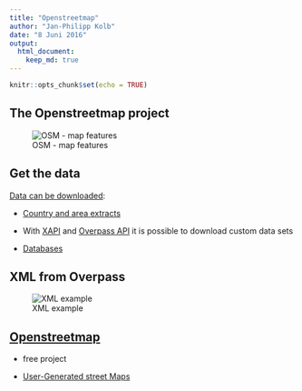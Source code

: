 ```yaml
---
title: "Openstreetmap"
author: "Jan-Philipp Kolb"
date: "8 Juni 2016"
output:
  html_document:
    keep_md: true
---
```


```r
knitr::opts_chunk$set(echo = TRUE)
```

## The Openstreetmap project

![OSM - map features](figure/Extractosm_mapfeatures.PNG)



## Get the data

[Data can be downloaded ](http://wiki.openstreetmap.org/wiki/Downloading_data):

- [Country and area extracts](http://wiki.openstreetmap.org/wiki/Planet.osm#Country_and_area_extracts)

- With [XAPI](http://wiki.openstreetmap.org/wiki/Xapi) and [Overpass API](http://wiki.openstreetmap.org/wiki/Overpass_API) it is possible to download custom data sets

- [Databases](http://wiki.openstreetmap.org/wiki/Databases_and_data_access_APIs)

## XML from Overpass

![XML example](figure/xmlexample.PNG)

## [Openstreetmap](www.openstreetmap.org)

- free project

- [User-Generated
street Maps](http://discovery.ucl.ac.uk/13849/1/13849.pdf)
